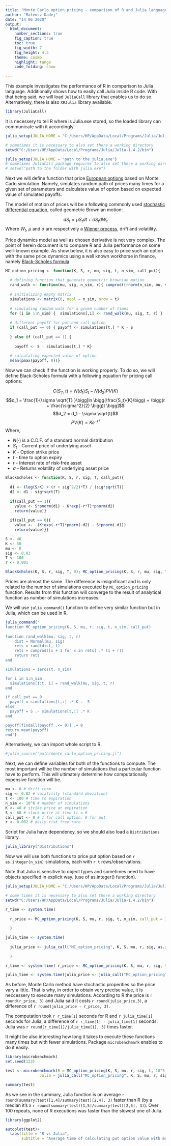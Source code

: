 ```yaml
---
title: "Monte Carlo option pricing - comparison of R and Julia languages"
author: "Mateusz Dadej"
date: "14 06 2020"
output:
  html_document:
    number_sections: true
    fig_caption: true
    toc: true
    fig_width: 7
    fig_height: 4.5
    theme: cosmo
    highlight: tango
    code_folding: show
    
---
```


This example investigates the performance of R in comparison to Julia language. Additionally shows how to easily call Julia inside R code. With that being said, we will load `JuliaCall` library that enables us to do so. Alternatively, there is also `XRJulia` library available. 

```r
library(JuliaCall)
```

It is necessery to tell R where is Julia.exe stored, so the loaded library can communicate with it accordingly.

```r
julia_setup(JULIA_HOME = "C:/Users/HP/AppData/Local/Programs/Julia/Julia-1.4.2/bin")

# sometimes it is necessary to also set there a working directory
setwd("C:/Users/HP/AppData/Local/Programs/Julia/Julia-1.4.2/bin")
```

```r
julia_setup(JULIA_HOME = "path to the julia.exe")
# sometimes JuliaCall package requires to also set there a working directory 
# setwd("path to the folder with julia.exe")
```


Next we will define function that price [European options](https://en.wikipedia.org/wiki/Option_style#American_and_European_options) based on Monte Carlo simulation. Namely, simulates random path of prices many times for a given set of parameters and calculates value of option based on expected value of simulated payoffs. 

The model of motion of prices will be a following commonly used [stochastic differential equation](https://en.wikipedia.org/wiki/Geometric_Brownian_motion), called geometric Brownian motion:

$$dS_t = \mu S_t dt + \sigma S_t dW_t$$
Where $W_t$, $\mu$ and $\sigma$ are respectively a [Wiener process](https://en.wikipedia.org/wiki/Wiener_process), drift and volatility.

Price dynamics model as well as chosen derivative is not very complex. The point of herein document is to compare R and Julia performance on some well-known example. As show below, it is also easy to price such an option with the same price dynamics using a well known workhorse in finance, namely [Black-Scholes formula](https://en.wikipedia.org/wiki/Black%E2%80%93Scholes_model#Black%E2%80%93Scholes_formula)


```r
MC_option_pricing <- function(K, S, r, mu, sig, t, n_sim, call_put){
  
  # defining function that generate geometric brownian motion
  rand_walk <- function(mu, sig, n_sim, r){ cumprod((rnorm(n_sim, mu, sig) + 1)/(r + 1)) }
  
  # initializing empty matrix
  simulations <- matrix(0, ncol = n_sim, nrow = t)
  
  # simulating random walk for a given number of times
  for (i in 1:n_sim) {  simulations[,i] <- rand_walk(mu, sig, t, r) }
  
  # different payoff for put and call option
  if (call_put == 0) { payoff <- simulations[t,] * K - S
    
  } else if (call_put == 1) {
    
    payoff <- S - simulations[t,] * K}
  
  # calculating expected value of option
  mean(pmax(payoff, 0))}
```

Now we can check if the function is working properly. To do so, we will define Black-Scholes formula with a following equation for pricing call options:

$$ C(S_T, t) = N(d_1)S_t - N(d_2)PV(K)$$
$$d_1 = \frac{1}{\sigma \sqrt{T} }\bigg[ln \bigg(\frac{S_t}{K}\bigg) + \bigg(r + \frac{\sigma^2}{2} \bigg)t \bigg]$$
$$d_2 = d_1 - \sigma \sqrt{t}$$
$$PV(K) = Ke^{-rt}$$
Where,

* $N(\cdot)$ is a C.D.F. of a standard normal distribution
* $S_t$ - Current price of underlying asset
* $K$ - Option strike price
* $t$ - time to option expiry
* $r$ - Interest rate of risk-free asset
* $\sigma$ - Returns volatility of underlying asset price

```r

BlackScholes <- function(K, S, r, sig, T, call_put){
  
  d1 <- (log(S/K) + (r + sig^2/2)*T) / (sig*sqrt(T))
  d2 <- d1 - sig*sqrt(T)
  
  if(call_put == 1){
    value <- S*pnorm(d1) - K*exp(-r*T)*pnorm(d2)
    return(value)}
  
  if(call_put == 0){
    value <-  (K*exp(-r*T)*pnorm(-d2) - S*pnorm(-d1))
    return(value)}}

S <- 40
K <- 50
mu <- 0
sig <- 0.03
T <- 100
r <- 0.001

BlackScholes(K, S, r, sig, T, 0); MC_option_pricing(K, S, r, mu, sig, T, 10e3, call_put = 0)

```
Prices are almost the same. The difference is insignificant and is only related to the number of simulations executed by `MC_option_pricing` function. Results from this function will converge to the result of analytical function as number of simulations increases. 

We will use `julia_command()` function to define very similar function but in Julia, which can be used in R.

```r
julia_command("
function MC_option_pricing(K, S, mu, r, sig, t, n_sim, call_put)
              
function rand_walk(mu, sig, t, r)
    dist = Normal(mu, sig)
    rets = rand(dist, t)
    rets = cumprod([x + 1 for x in rets] .* (1 + r)) 
    return rets
end

simulations = zeros(t, n_sim)

for i in 1:n_sim
  simulations[1:t, i] = rand_walk(mu, sig, t, r)
end

if call_put == 0
  payoff = simulations[t,:] .* K .- S
else
  payoff = S .- simulations[t,:] .* K
end

payoff[findall(payoff .<= 0)] .= 0
return mean(payoff)
end")

```
Alternatively, we can import whole script to R.

```r
#julia_source("path/monte_carlo_option_pricing.jl")
```

Next, we can define variables for both of the functions to compute. The most important will be the number of simulations that a particular function have to perform. This will ultimately determine how computationally expensive function will be.

```r
mu <- 0 # drift term
sig <- 0.02 # volatility (standard deviation)
t <- 100 # time to expiration
n_sim <- 10^6 # number of simulations
K <- 40 # strike price at expiration
S <- 60 # stock price at time tt = 0
call_put <- 0 # 1 for call option, 0 for put
r <- 0.002 # daily risk free rate 
```

Script for Julia have dependency, so we should also load a `Distributions` library.

```r
julia_library("Distributions")
```

Now we will use both functions to price put option based on `r as.integer(n_sim)` simulations, each with `r t` rows/observations.

Note that Julia is sensitive to object types and sometimes need to have objects specified in explicit way. (use of as.integer() function).

```r
julia_setup(JULIA_HOME = "C:/Users/HP/AppData/Local/Programs/Julia/Julia-1.4.2/bin")

# some times it is necessary to also set there a working directory
setwd("C:/Users/HP/AppData/Local/Programs/Julia/Julia-1.4.2/bin")

r_time <- system.time(
  
  r_price <- MC_option_pricing(K, S, mu, r, sig, t, n_sim, call_put = 1)
  
  )

julia_time <- system.time(
  
  julia_price <- julia_call("MC_option_pricing", K, S, mu, r, sig, as.integer(t), as.integer(n_sim), 1)
  
  )

```

```r

r_time <- system.time( r_price <- MC_option_pricing(K, S, mu, r, sig, t, n_sim, call_put = 1) )

julia_time <- system.time(julia_price <- julia_call("MC_option_pricing", K, S, mu, r, sig, as.integer(t), as.integer(n_sim), 1)  )

```

As before, Monte Carlo method have stochastic properities so the price vary a little. That is why, in order to obtain very precise value, it is neccessery to execute many simulations. According to R the price is `r round(r_price, 3)` and Julia said it costs `r round(julia_price,3)`, a difference of `r round(julia_price - r_price, 3)`. 

The computation took `r r_time[1]` seconds for R and `r julia_time[1]` seconds for Julia, a difference of `r r_time[1] - julia_time[1]` seconds. Julia was `r round(r_time[1]/julia_time[1], 3) ` times faster.

It might be also interesting how long it takes to execute these functions many times but with fewer simulations. Package `microbenchmark` enables to do it easily.

```r
library(microbenchmark)
set.seed(123)

test <- microbenchmark(R = MC_option_pricing(K, S, mu, r, sig, t, 10^5, call_put = 1),
               Julia = julia_call("MC_option_pricing", K, S, mu, r, sig, as.integer(t), as.integer(10^5), 1))

summary(test)
```

As we see in the summary, Julia function is on average `r round(summary(test)[1,4]/summary(test)[2,4], 3)` faster than R (by a median it's x `r round(summary(test)[1,5]/summary(test)[2,5], 3)`). Over 100 repeats, none of R executions was faster than the slowest one of Julia. 

```r
library(ggplot2)

autoplot(test)+
  labs(title = "R vs Julia", 
       subtitle = "Average time of calculating put option value with monte carlo simulation (10000 simulations)")
```

